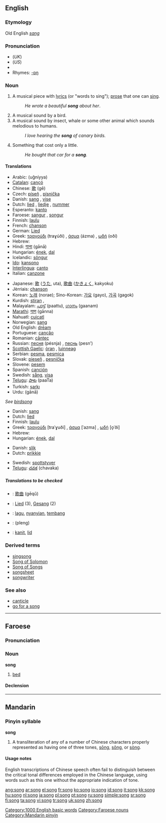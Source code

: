 {{see|sōng|sǒng|sòng}}
==English==

===Etymology===
Old English ''[[sang]]''

===Pronunciation===
*(''UK'') {{IPA|/sɒŋ/}}
*(''US'') {{IPA|/sɒːŋ/}}
*{{audio|en-us-song.ogg|Audio (US)}}
*Rhymes: [[Rhymes:English:-ɒŋ|-ɒŋ]]

===Noun===
{{en-noun}}

# A musical piece with [[lyrics]] (or "words to sing"); [[prose]] that one can [[sing]].
#:''He wrote a beautiful '''song''' about her''.
# A musical sound by a bird.
# A musical sound by insect, whale or some other animal which sounds melodious to humans.
#:''I love hearing the '''song''' of canary birds.''
# Something that cost only a little.
#:''He bought that car for a '''song'''.''

====Translations====

{{trans-top|music with words}}
*Arabic: {{ARchar|[[اغنية|أغنية]]}} (uğníyya) {{f}}
*[[Catalan]]: [[cançó]] {{f}}
*Chinese: [[歌]] (gē)
*Czech: [[píseň]] {{f}}, [[písnička]] {{f}}
*Danish: [[sang]] {{c}}, [[vise]] {{c}}
*Dutch: [[lied]] {{n}}, [[liedje]] {{n}}, [[nummer]]
*Esperanto: [[kanto]]
*Faroese: [[sangur]] {{m}}, [[songur]] {{m}}
*Finnish: [[laulu]]
*French: [[chanson]] {{f}}
*German: [[Lied]] {{n}}
*Greek: [[τραγούδι]] (traɣúði) {{n}}, [[άσμα]] (ázma) {{n}}, [[ωδή]] (oðí) {{f}}
*Hebrew: {{he-translation|שיר|shír}} {{m}}
*Hindi: [[गाना]] (gānā) {{m}}
*Hungarian: [[ének]], [[dal]]
*Icelandic: [[söngur]] {{m}}
*[[Ido]]: [[kansono]]
*[[Interlingua]]: [[canto]]
*Italian: [[canzone]] {{f}}
{{trans-mid}}
*Japanese: [[歌]] ([[うた]], uta), [[歌曲]] ([[かきょく]], kakyoku)
*Jèrriais: [[chanson#Jèrriais|chanson]] {{f}}
*Korean: [[노래]] (norae); Sino-Korean: [[가요]] (gayo), [[가곡]] (gagok)
*Kurdish: [[stiran]] {{f}}, {{KUchar|[[گۆرانی]]}}
*Malayalam: [[പാട്ട്]] (paattu), [[ഗാനം]] (gaanam)
*[[Marathi]]: [[गाण]] (gānna)
*Nahuatl: [[cuicatl]]
*Norwegian: [[sang]]
*Old English: [[dream#Old English|drēam]]
*Portuguese: [[canção]] {{f}}
*Romanian: [[cântec]] {{n}}
*Russian: [[песня]] (pésnja) {{f}}, [[песнь]] (pesn’) {{f}}
*[[Scottish Gaelic]]: [[òran]] {{m}}, [[luinneag]] {{f}}
*Serbian: [[pesma]], [[pesmica]]
*Slovak: [[pieseň#Slovak|pieseň]] {{f}}, [[pesnička#Slovak|pesnička]] {{f}}
*Slovene: [[pesem]] {{f}}
*Spanish: [[canción]] {{f}}
*Swedish: [[sång]], [[visa#Swedish|visa]]
*[[Telugu]]: [[పాట]] (paaTa)
*Turkish: [[şarkı]]
*Urdu: {{URchar|[[گانا]]}} (gānā) {{m}}
{{trans-bottom}}

{{trans-top|sound of a bird}}
''See [[birdsong]]''
{{trans-mid}}
{{trans-bottom}}

{{trans-top|sound of another animal}}
*Danish: [[sang]] {{c}}
*Dutch: [[lied]]
*Finnish: [[laulu]]
*Greek: [[τραγούδι]] [traˈɣuði] {{n}}, [[άσμα]] [ˈazma] {{n}}, [[ωδή]] [o̞ˈði] {{f}}
*Hebrew: {{he-translation|שירה|shirá}} {{f}}
*Hungarian: [[ének]], [[dal]]
{{trans-mid}}
{{trans-bottom}}

{{trans-top|inexpensive deal}}
*Danish: [[slik]] {{c}}
*Dutch: [[prikkie]]
{{trans-mid}}
*Swedish: [[spottstyver]]
*[[Telugu]]: [[చవక]] (chavaka)
{{trans-bottom}}

=====Translations to be checked=====
{{checktrans}}
*{{ttbc|Chinese}}: [[歌曲]] (gēqǔ)
*{{ttbc|German}}: [[Lied]] {{n}} (3), [[Gesang]] {{m}} (2)
*{{ttbc|Indonesian}}: [[lagu]], [[nyanyi|nyanyian]], [[tembang]]
*{{ttbc|Thai}}: {{THchar|[[เพลง]]}} (pleng)
*{{ttbc|Volapük}}: [[kanit]], [[lid#Volapük|lid]]

===Derived terms===
*[[singsong]]
*[[Song of Solomon]]
*[[Song of Songs]]
*[[songsheet]]
*[[songwriter]]

===See also===
*[[canticle]]
*[[go for a song]]

[[Category:1000 English basic words]]

----

==Faroese==

===Pronunciation===
{{IPA|[sɔŋg]}}

===Noun===
'''song''' {{f}}

# [[bed]]

====Declension====
{{fo-decl-noun-f11|s|o|ng|ei|e}}

[[Category:Faroese nouns]]

----

==Mandarin==
===Pinyin syllable===
'''song'''
# A transliteration of any of a number of Chinese characters properly represented as having one of three tones, [[sōng]], [[sǒng]], or [[sòng]].

====Usage notes====
English transcriptions of Chinese speech often fail to distinguish between the critical tonal differences employed in the Chinese language, using words such as this one without the appropriate indication of tone.

[[Category:Mandarin pinyin]]

[[ang:song]]
[[ar:song]]
[[el:song]]
[[fr:song]]
[[ko:song]]
[[io:song]]
[[id:song]]
[[it:song]]
[[kk:song]]
[[hu:song]]
[[nl:song]]
[[ja:song]]
[[pl:song]]
[[pt:song]]
[[ru:song]]
[[simple:song]]
[[sr:song]]
[[fi:song]]
[[ta:song]]
[[vi:song]]
[[tr:song]]
[[uk:song]]
[[zh:song]]